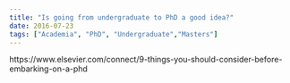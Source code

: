 ```yaml
---
title: "Is going from undergraduate to PhD a good idea?"
date: 2016-07-23
tags: ["Academia", "PhD", "Undergraduate","Masters"]
---
```


https://www.elsevier.com/connect/9-things-you-should-consider-before-embarking-on-a-phd